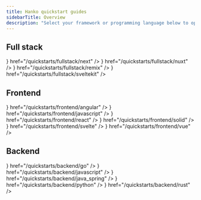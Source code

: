 ```yaml
---
title: Hanko quickstart guides
sidebarTitle: Overview
description: "Select your framework or programming language below to open the quickstart guide for it."
---
```


## Full stack
<CardGroup cols={3}>
  <Card horizontal
    title="Next.js"
    icon={
      <svg
        xmlns="http://www.w3.org/2000/svg"
        className="icon icon-tabler icon-tabler-brand-nextjs"
        width="30"
        height="30"
        viewBox="0 0 30 30"
        strokeWidth="2"
        stroke="#5465FF"
        fill="none"
        strokeLinecap="round"
        strokeLinejoin="round"
      >
        <path stroke="none" d="M0 0h24v24H0z" fill="none"></path>
        <path d="M9 15v-6l7.745 10.65a9 9 0 1 1 2.255 -1.993"></path>
        <path d="M15 12v-3"></path>
      </svg>
    }
    href="/quickstarts/fullstack/next"
  />
  <Card horizontal
    title="Nuxt"
    icon={
      <svg
        xmlns="http://www.w3.org/2000/svg"
        className="icon icon-tabler icon-tabler-brand-nuxt"
        width="30"
        height="30"
        viewBox="0 0 30 30"
        strokeWidth="2"
        stroke="#5465FF"
        fill="none"
        strokeLinecap="round"
        strokeLinejoin="round"
      >
        <path stroke="none" d="M0 0h24v24H0z" fill="none"></path>
        <path d="M12.146 8.583l-1.3 -2.09a1.046 1.046 0 0 0 -1.786 .017l-5.91 9.908a1.046 1.046 0 0 0 .897 1.582h3.913"></path>
        <path d="M20.043 18c.743 0 1.201 -.843 .82 -1.505l-4.044 -7.013a.936 .936 0 0 0 -1.638 0l-4.043 7.013c-.382 .662 .076 1.505 .819 1.505h8.086z"></path>
      </svg>
    }
    href="/quickstarts/fullstack/nuxt"
  />
  <Card horizontal
    title="Remix"
    icon={
        <svg
            width="30"
            height="30"
            viewBox="0 0 30 30"
            strokeWidth="2"
            stroke="#5465FF"
            fill="none"
            strokeLinecap="round"
            strokeLinejoin="round"
        >
            <path
            fillRule="evenodd"
            d="M27.267 24.297c.26 3.4.26 4.994.26 6.734h-7.744c0-.379.007-.726.013-1.077.021-1.093.043-2.233-.131-4.534-.23-3.37-1.659-4.118-4.285-4.118H3.2v-6.13h12.55c3.317 0 4.976-1.026 4.976-3.74 0-2.387-1.66-3.833-4.976-3.833H3.199V1.6h13.932c7.51 0 11.242 3.603 11.242 9.36 0 4.305-2.626 7.113-6.174 7.58 2.995.609 4.746 2.34 5.068 5.757Z"
            clipRule="evenodd"
            />
            <path d="M3.2 31.031v-4.57h8.188c1.368 0 1.665 1.03 1.665 1.645v2.925H3.199Z" />
        </svg>
    }
    href="/quickstarts/fullstack/remix"
    />
  <Card horizontal
    title="SvelteKit"
    icon={
      <svg
        xmlns="http://www.w3.org/2000/svg"
        className="icon icon-tabler icon-tabler-brand-svelte"
        width="30"
        height="30"
        viewBox="0 0 30 30"
        strokeWidth="2"
        stroke="#5465FF"
        fill="none"
        strokeLinecap="round"
        strokeLinejoin="round"
      >
        <path stroke="none" d="M0 0h24v24H0z" fill="none"></path>
        <path d="M15 8l-5 3l.821 -.495c1.86 -1.15 4.412 -.49 5.574 1.352a3.91 3.91 0 0 1 -1.264 5.42l-5.053 3.126c-1.86 1.151 -4.312 .591 -5.474 -1.251a3.91 3.91 0 0 1 1.263 -5.42l.26 -.16"></path>
        <path d="M8 17l5 -3l-.822 .496c-1.86 1.151 -4.411 .491 -5.574 -1.351a3.91 3.91 0 0 1 1.264 -5.42l5.054 -3.127c1.86 -1.15 4.311 -.59 5.474 1.252a3.91 3.91 0 0 1 -1.264 5.42l-.26 .16"></path>
      </svg>
    }
    href="/quickstarts/fullstack/sveltekit"
    />
</CardGroup>

## Frontend
<CardGroup cols={3}>
    <Card horizontal
        title="Angular"
        icon={
        <svg
            xmlns="http://www.w3.org/2000/svg"
            width="30"
            height="30"
            viewBox="0 0 30 30"
            strokeWidth="2"
            stroke="#5465FF"
            fill="none"
            strokeLinecap="round"
            strokeLinejoin="round"
            className="icon icon-tabler icons-tabler-outline icon-tabler-brand-angular"
            {...props}
        >
            <path stroke="none" d="M0 0h24v24H0z" />
            <path d="m5.428 17.245 6.076 3.471a1 1 0 0 0 .992 0l6.076-3.471a1 1 0 0 0 .495-.734l1.323-9.704a1 1 0 0 0-.658-1.078l-7.4-2.612a1 1 0 0 0-.665 0L4.268 5.73a1 1 0 0 0-.658 1.078l1.323 9.704a1 1 0 0 0 .495.734z" />
            <path d="m9 15 3-8 3 8M10 13h4" />
        </svg>
        }
        href="/quickstarts/frontend/angular"
    />
    <Card horizontal
        title="JavaScript"
        icon={
          <svg
            xmlns="http://www.w3.org/2000/svg"
            width="30"
            height="30"
            viewBox="0 0 30 30"
            strokeWidth="2"
            stroke="#5465FF"
            fill="none"
            strokeLinecap="round"
            strokeLinejoin="round"
            className="icon icon-tabler icons-tabler-outline icon-tabler-brand-javascript"
            {...props}
        >
            <path stroke="none" d="M0 0h24v24H0z" />
            <path d="m20 4-2 14.5-6 2-6-2L4 4z" />
            <path d="M7.5 8h3v8l-2-1M16.5 8H14a.5.5 0 0 0-.5.5v3a.5.5 0 0 0 .5.5h1.423a.5.5 0 0 1 .495.57L15.5 15.5l-2 .5" />
        </svg>
        }
        href="/quickstarts/frontend/javascript"
    />
    <Card horizontal
        title="React"
        icon={
        <svg
            xmlns="http://www.w3.org/2000/svg"
            className="icon icon-tabler icon-tabler-brand-react"
            width="30"
            height="30"
            viewBox="0 0 30 30"
            strokeWidth="2"
            stroke="#5465FF"
            fill="none"
            strokeLinecap="round"
            strokeLinejoin="round"
        >
            <path stroke="none" d="M0 0h24v24H0z" fill="none"></path>
            <path d="M6.306 8.711c-2.602 .723 -4.306 1.926 -4.306 3.289c0 2.21 4.477 4 10 4c.773 0 1.526 -.035 2.248 -.102"></path>
            <path d="M17.692 15.289c2.603 -.722 4.308 -1.926 4.308 -3.289c0 -2.21 -4.477 -4 -10 -4c-.773 0 -1.526 .035 -2.25 .102"></path>
            <path d="M6.305 15.287c-.676 2.615 -.485 4.693 .695 5.373c1.913 1.105 5.703 -1.877 8.464 -6.66c.387 -.67 .733 -1.339 1.036 -2"></path>
            <path d="M17.694 8.716c.677 -2.616 .487 -4.696 -.694 -5.376c-1.913 -1.105 -5.703 1.877 -8.464 6.66c-.387 .67 -.733 1.34 -1.037 2"></path>
            <path d="M12 5.424c-1.925 -1.892 -3.82 -2.766 -5 -2.084c-1.913 1.104 -1.226 5.877 1.536 10.66c.386 .67 .793 1.304 1.212 1.896"></path>
            <path d="M12 18.574c1.926 1.893 3.821 2.768 5 2.086c1.913 -1.104 1.226 -5.877 -1.536 -10.66c-.375 -.65 -.78 -1.283 -1.212 -1.897"></path>
            <path d="M11.5 12.866a1 1 0 1 0 1 -1.732a1 1 0 0 0 -1 1.732z"></path>
        </svg>
        }
        href="/quickstarts/frontend/react"
    />
    <Card horizontal
        title="Solid"
        icon={
            <svg
                xmlns="http://www.w3.org/2000/svg"
                width="30"
                height="30"
                viewBox="0 0 30 30"
                strokeWidth="2"
                stroke="#5465FF"
                fill="none"
                strokeLinecap="round"
                strokeLinejoin="round"
                className="icon icon-tabler icons-tabler-outline icon-tabler-brand-solidjs"
                {...props}
            >
                <path stroke="none" d="M0 0h24v24H0z" />
                <path d="M2 17.5c4.667 3 8 4.5 10 4.5 2.5 0 4-1.5 4-3.5S14.5 15 12 15c-2 0-5.333.833-10 2.5z" />
                <path d="M5 13.5c4.667-1.667 8-2.5 10-2.5 2.5 0 4 1.5 4 3.5 0 .738-.204 1.408-.588 1.96l-2.883 3.825M22 6.5C18 3.5 14 2 12 2c-2.04 0-2.618.463-3.419 1.545M2 17.5l3-4M22 6.5l-3 4M8.581 3.545 5.628 7.256" />
                <path d="M7.416 12.662C5.906 12.186 5 11.183 5 9.5 5 7 6.5 6 9 6c1.688 0 5.087 1.068 8.198 3.204A114.76 114.76 0 0 1 19 10.5l-2.302.785" />
            </svg>
        }
        href="/quickstarts/frontend/solid"
    />
    <Card horizontal
    title="Svelte"
    icon={
      <svg
        xmlns="http://www.w3.org/2000/svg"
        className="icon icon-tabler icon-tabler-brand-svelte"
        width="30"
        height="30"
        viewBox="0 0 30 30"
        strokeWidth="2"
        stroke="#5465FF"
        fill="none"
        strokeLinecap="round"
        strokeLinejoin="round"
      >
        <path stroke="none" d="M0 0h24v24H0z" fill="none"></path>
        <path d="M15 8l-5 3l.821 -.495c1.86 -1.15 4.412 -.49 5.574 1.352a3.91 3.91 0 0 1 -1.264 5.42l-5.053 3.126c-1.86 1.151 -4.312 .591 -5.474 -1.251a3.91 3.91 0 0 1 1.263 -5.42l.26 -.16"></path>
        <path d="M8 17l5 -3l-.822 .496c-1.86 1.151 -4.411 .491 -5.574 -1.351a3.91 3.91 0 0 1 1.264 -5.42l5.054 -3.127c1.86 -1.15 4.311 -.59 5.474 1.252a3.91 3.91 0 0 1 -1.264 5.42l-.26 .16"></path>
      </svg>
    }
    href="/quickstarts/frontend/svelte"
    />
    <Card horizontal
        title="Vue"
        icon={
            <svg
                xmlns="http://www.w3.org/2000/svg"
                width="30"
                height="30"
                viewBox="0 0 30 30"
                strokeWidth="2"
                stroke="#5465FF"
                fill="none"
                strokeLinecap="round"
                strokeLinejoin="round"
                className="icon icon-tabler icons-tabler-outline icon-tabler-brand-vue"
                {...props}
            >
                <path stroke="none" d="M0 0h24v24H0z" />
                <path d="M16.5 4 12 12 7.5 4" />
                <path d="m3 4 9 16 9-16" />
            </svg>
        }
        href="/quickstarts/frontend/vue"
    />
  </CardGroup>

## Backend
<CardGroup cols={3}>
    <Card horizontal
        title="Go"
        icon={
        <svg
            xmlns="http://www.w3.org/2000/svg"
            width="30"
            height="30"
            viewBox="0 0 30 30"
            strokeWidth="2"
            stroke="#5465FF"
            fill="none"
            strokeLinecap="round"
            strokeLinejoin="round"
            className="icon icon-tabler icons-tabler-outline icon-tabler-brand-angular"
            {...props}
        >
            <path stroke="none" d="M0 0h24v24H0z" />
            <path d="m5.428 17.245 6.076 3.471a1 1 0 0 0 .992 0l6.076-3.471a1 1 0 0 0 .495-.734l1.323-9.704a1 1 0 0 0-.658-1.078l-7.4-2.612a1 1 0 0 0-.665 0L4.268 5.73a1 1 0 0 0-.658 1.078l1.323 9.704a1 1 0 0 0 .495.734z" />
            <path d="m9 15 3-8 3 8M10 13h4" />
        </svg>
        }
        href="/quickstarts/backend/go"
    />
    <Card horizontal
        title="JavaScript"
        icon={
          <svg
            xmlns="http://www.w3.org/2000/svg"
            width="30"
            height="30"
            viewBox="0 0 30 30"
            strokeWidth="2"
            stroke="#5465FF"
            fill="none"
            strokeLinecap="round"
            strokeLinejoin="round"
            className="icon icon-tabler icons-tabler-outline icon-tabler-brand-javascript"
            {...props}
        >
            <path stroke="none" d="M0 0h24v24H0z" />
            <path d="m20 4-2 14.5-6 2-6-2L4 4z" />
            <path d="M7.5 8h3v8l-2-1M16.5 8H14a.5.5 0 0 0-.5.5v3a.5.5 0 0 0 .5.5h1.423a.5.5 0 0 1 .495.57L15.5 15.5l-2 .5" />
        </svg>
        }
        href="/quickstarts/backend/javascript"
    />
    <Card horizontal
        title="Java (Spring)"
        icon={
        <svg
            xmlns="http://www.w3.org/2000/svg"
            className="icon icon-tabler icon-tabler-brand-react"
            width="30"
            height="30"
            viewBox="0 0 30 30"
            strokeWidth="2"
            stroke="#5465FF"
            fill="none"
            strokeLinecap="round"
            strokeLinejoin="round"
        >
            <path stroke="none" d="M0 0h24v24H0z" fill="none"></path>
            <path d="M6.306 8.711c-2.602 .723 -4.306 1.926 -4.306 3.289c0 2.21 4.477 4 10 4c.773 0 1.526 -.035 2.248 -.102"></path>
            <path d="M17.692 15.289c2.603 -.722 4.308 -1.926 4.308 -3.289c0 -2.21 -4.477 -4 -10 -4c-.773 0 -1.526 .035 -2.25 .102"></path>
            <path d="M6.305 15.287c-.676 2.615 -.485 4.693 .695 5.373c1.913 1.105 5.703 -1.877 8.464 -6.66c.387 -.67 .733 -1.339 1.036 -2"></path>
            <path d="M17.694 8.716c.677 -2.616 .487 -4.696 -.694 -5.376c-1.913 -1.105 -5.703 1.877 -8.464 6.66c-.387 .67 -.733 1.34 -1.037 2"></path>
            <path d="M12 5.424c-1.925 -1.892 -3.82 -2.766 -5 -2.084c-1.913 1.104 -1.226 5.877 1.536 10.66c.386 .67 .793 1.304 1.212 1.896"></path>
            <path d="M12 18.574c1.926 1.893 3.821 2.768 5 2.086c1.913 -1.104 1.226 -5.877 -1.536 -10.66c-.375 -.65 -.78 -1.283 -1.212 -1.897"></path>
            <path d="M11.5 12.866a1 1 0 1 0 1 -1.732a1 1 0 0 0 -1 1.732z"></path>
        </svg>
        }
        href="/quickstarts/backend/java_spring"
    />
    <Card horizontal
        title="Python"
        icon={
            <svg
                xmlns="http://www.w3.org/2000/svg"
                width="30"
                height="30"
                viewBox="0 0 30 30"
                strokeWidth="2"
                stroke="#5465FF"
                fill="none"
                strokeLinecap="round"
                strokeLinejoin="round"
                className="icon icon-tabler icons-tabler-outline icon-tabler-brand-solidjs"
                {...props}
            >
                <path stroke="none" d="M0 0h24v24H0z" />
                <path d="M2 17.5c4.667 3 8 4.5 10 4.5 2.5 0 4-1.5 4-3.5S14.5 15 12 15c-2 0-5.333.833-10 2.5z" />
                <path d="M5 13.5c4.667-1.667 8-2.5 10-2.5 2.5 0 4 1.5 4 3.5 0 .738-.204 1.408-.588 1.96l-2.883 3.825M22 6.5C18 3.5 14 2 12 2c-2.04 0-2.618.463-3.419 1.545M2 17.5l3-4M22 6.5l-3 4M8.581 3.545 5.628 7.256" />
                <path d="M7.416 12.662C5.906 12.186 5 11.183 5 9.5 5 7 6.5 6 9 6c1.688 0 5.087 1.068 8.198 3.204A114.76 114.76 0 0 1 19 10.5l-2.302.785" />
            </svg>
        }
        href="/quickstarts/backend/python"
    />
    <Card horizontal
    title="Rust"
    icon={
      <svg
        xmlns="http://www.w3.org/2000/svg"
        className="icon icon-tabler icon-tabler-brand-svelte"
        width="30"
        height="30"
        viewBox="0 0 30 30"
        strokeWidth="2"
        stroke="#5465FF"
        fill="none"
        strokeLinecap="round"
        strokeLinejoin="round"
      >
        <path stroke="none" d="M0 0h24v24H0z" fill="none"></path>
        <path d="M15 8l-5 3l.821 -.495c1.86 -1.15 4.412 -.49 5.574 1.352a3.91 3.91 0 0 1 -1.264 5.42l-5.053 3.126c-1.86 1.151 -4.312 .591 -5.474 -1.251a3.91 3.91 0 0 1 1.263 -5.42l.26 -.16"></path>
        <path d="M8 17l5 -3l-.822 .496c-1.86 1.151 -4.411 .491 -5.574 -1.351a3.91 3.91 0 0 1 1.264 -5.42l5.054 -3.127c1.86 -1.15 4.311 -.59 5.474 1.252a3.91 3.91 0 0 1 -1.264 5.42l-.26 .16"></path>
      </svg>
    }
    href="/quickstarts/backend/rust"
    />
  </CardGroup>